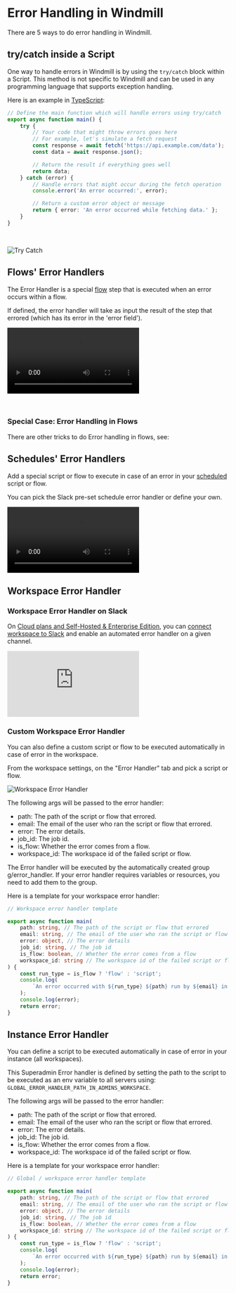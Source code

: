 
# Error Handling in Windmill

There are 5 ways to do error handling in Windmill.

## try/catch inside a Script

One way to handle errors in Windmill is by using the `try/catch` block within a Script. This method is not specific to Windmill and can be used in any programming language that supports exception handling.

Here is an example in [TypeScript](../../getting_started/0_scripts_quickstart/1_typescript_quickstart/index.mdx):

```ts
// Define the main function which will handle errors using try/catch
export async function main() {
	try {
		// Your code that might throw errors goes here
		// For example, let's simulate a fetch request
		const response = await fetch('https://api.example.com/data');
		const data = await response.json();

		// Return the result if everything goes well
		return data;
	} catch (error) {
		// Handle errors that might occur during the fetch operation
		console.error('An error occurred:', error);

		// Return a custom error object or message
		return { error: 'An error occurred while fetching data.' };
	}
}
```

<br />

![Try Catch](./try_catch.png.webp)

## Flows' Error Handlers

The Error Handler is a special [flow](../../flows/1_flow_editor.mdx) step that is executed when an error occurs within a flow.

If defined, the error handler will take as input the result of the step that errored (which has its error in the 'error field').

<video
	className="border-2 rounded-xl object-cover w-full h-full dark:border-gray-800"
	controls
	src="/videos/error_handler.mp4"
/>

<br />

<div className="grid grid-cols-2 gap-6 mb-4">
	<DocCard
		title="Error Handler"
		description="Configure a script to handle errors."
		href="/docs/flows/flow_error_handler"
	/>
</div>

### Special Case: Error Handling in Flows

There are other tricks to do Error handling in flows, see:

<div className="grid grid-cols-2 gap-6 mb-4">
	<DocCard
		title="Error Handling in Flows"
		description="There are four ways to handle errors in Windmill flows."
		href="/docs/flows/error_handling"
	/>
</div>

## Schedules' Error Handlers

Add a special script or flow to execute in case of an error in your [scheduled](../1_scheduling/index.mdx) script or flow.

You can pick the Slack pre-set schedule error handler or define your own.

<video
	className="border-2 rounded-xl object-cover w-full h-full dark:border-gray-800"
	controls
	src="/videos/schedule_error_handler.mp4"
/>
<br />

<div className="grid grid-cols-2 gap-6 mb-4">
	<DocCard
		title="Schedules"
		description="Scheduling allows you to define schedules for Scripts and Flows, automatically running them at set frequencies."
		href="/docs/core_concepts/scheduling"
	/>
</div>

## Workspace Error Handler

### Workspace Error Handler on Slack

On [Cloud plans and Self-Hosted & Enterprise Edition](/pricing), you can [connect workspace to Slack](../../integrations/slack.mdx) and enable an automated error handler on a given channel.

<iframe
	style={{ aspectRatio: '16/9' }}
	src="https://www.youtube.com/embed/6QPONDONd5k?vq=1080p"
	title="Workspace Error Handler on Slack"
	frameBorder="0"
	allow="accelerometer; autoplay; clipboard-write; encrypted-media; gyroscope; picture-in-picture; web-share"
	allowFullScreen
	className="border-2 rounded-xl object-cover w-full dark:border-gray-800"
></iframe>

<br />

### Custom Workspace Error Handler

You can also define a custom script or flow to be executed automatically in case of error in the workspace.

From the workspace settings, on the "Error Handler" tab and pick a script or flow.

![Workspace Error Handler](./workspace_error_handler.png 'Workspace Error Handler')

The following args will be passed to the error handler:

- path: The path of the script or flow that errored.
- email: The email of the user who ran the script or flow that errored.
- error: The error details.
- job_id: The job id.
- is_flow: Whether the error comes from a flow.
- workspace_id: The workspace id of the failed script or flow.

The Error handler will be executed by the automatically created group g/error_handler. If your error handler requires variables or resources, you need to add them to the group.

Here is a template for your workspace error handler:

```ts
// Workspace error handler template

export async function main(
	path: string, // The path of the script or flow that errored
	email: string, // The email of the user who ran the script or flow that errored
	error: object, // The error details
	job_id: string, // The job id
	is_flow: boolean, // Whether the error comes from a flow
	workspace_id: string // The workspace id of the failed script or flow
) {
	const run_type = is_flow ? 'flow' : 'script';
	console.log(
		`An error occurred with ${run_type} ${path} run by ${email} in workspace ${workspace_id}`
	);
	console.log(error);
	return error;
}
```

## Instance Error Handler

You can define a script to be executed automatically in case of error in your instance (all workspaces).

This Superadmin Error handler is defined by setting the path to the script to be executed as an env variable to all servers using: `GLOBAL_ERROR_HANDLER_PATH_IN_ADMINS_WORKSPACE`.

The following args will be passed to the error handler:

- path: The path of the script or flow that errored.
- email: The email of the user who ran the script or flow that errored.
- error: The error details.
- job_id: The job id.
- is_flow: Whether the error comes from a flow.
- workspace_id: The workspace id of the failed script or flow.

Here is a template for your workspace error handler:

```ts
// Global / workspace error handler template

export async function main(
	path: string, // The path of the script or flow that errored
	email: string, // The email of the user who ran the script or flow that errored
	error: object, // The error details
	job_id: string, // The job id
	is_flow: boolean, // Whether the error comes from a flow
	workspace_id: string // The workspace id of the failed script or flow
) {
	const run_type = is_flow ? 'flow' : 'script';
	console.log(
		`An error occurred with ${run_type} ${path} run by ${email} in workspace ${workspace_id}`
	);
	console.log(error);
	return error;
}
```
